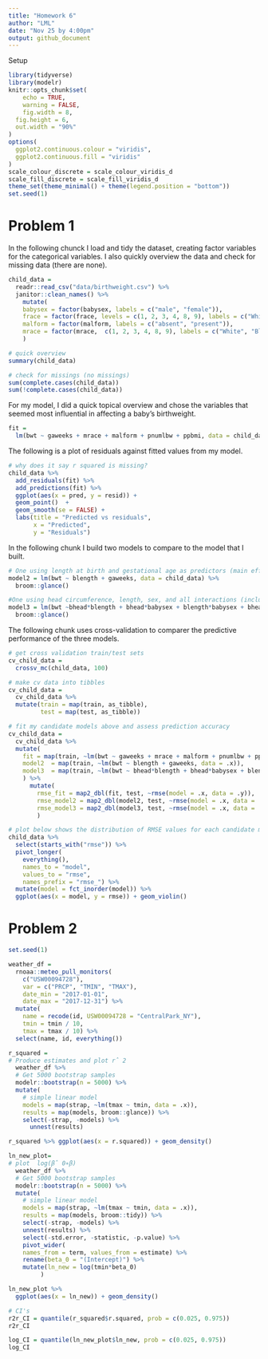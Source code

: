 ```yaml
---
title: "Homework 6"
author: "LML"
date: "Nov 25 by 4:00pm"
output: github_document
---
```


Setup
```r
library(tidyverse)
library(modelr)
knitr::opts_chunk$set(
	echo = TRUE,
	warning = FALSE,
	fig.width = 8, 
  fig.height = 6,
  out.width = "90%"
)
options(
  ggplot2.continuous.colour = "viridis",
  ggplot2.continuous.fill = "viridis"
)
scale_colour_discrete = scale_colour_viridis_d
scale_fill_discrete = scale_fill_viridis_d
theme_set(theme_minimal() + theme(legend.position = "bottom"))
set.seed(1)
```

# Problem 1

In the following chunck I load and tidy the dataset, creating factor variables for the categorical variables. I also quickly overview the data and check for missing data (there are none).
```r
child_data = 
  readr::read_csv("data/birthweight.csv") %>%
  janitor::clean_names() %>%
    mutate(
    babysex = factor(babysex, labels = c("male", "female")),
    frace = factor(frace, levels = c(1, 2, 3, 4, 8, 9), labels = c("White", "Black", "Asian"," Puerto Rican", "Other", "Unknown")),
    malform = factor(malform, labels = c("absent", "present")),
    mrace = factor(mrace,  c(1, 2, 3, 4, 8, 9), labels = c("White", "Black", "Asian"," Puerto Rican", "Other", "Unknown"))
    )

# quick overview
summary(child_data)

# check for missings (no missings)
sum(complete.cases(child_data))
sum(!complete.cases(child_data))
```
For my model, I did a quick topical overview and chose the variables that seemed most influential in affecting a baby's birthweight.
```r
fit =
  lm(bwt ~ gaweeks + mrace + malform + pnumlbw + ppbmi, data = child_data) 
```

The following is a plot of residuals against fitted values from my model.
```r
# why does it say r squared is missing?
child_data %>%
  add_residuals(fit) %>%
  add_predictions(fit) %>%
  ggplot(aes(x = pred, y = resid)) + 
  geom_point()  + 
  geom_smooth(se = FALSE) + 
  labs(title = "Predicted vs residuals", 
       x = "Predicted", 
       y = "Residuals")
```

In the following chunk I build two models to compare to the model that I built.
```r
# One using length at birth and gestational age as predictors (main effects only)
model2 = lm(bwt ~ blength + gaweeks, data = child_data) %>%
  broom::glance()

#One using head circumference, length, sex, and all interactions (including the three-way interaction) between these
model3 = lm(bwt ~bhead*blength + bhead*babysex + blength*babysex + bhead*blength*babysex , data = child_data) %>%
  broom::glance()

```

The following chunk uses cross-validation to comparer the predictive performance of the three models.
```r
# get cross validation train/test sets
cv_child_data = 
  crossv_mc(child_data, 100) 

# make cv data into tibbles
cv_child_data =
  cv_child_data %>% 
  mutate(train = map(train, as_tibble),
         test = map(test, as_tibble))
```

```r
# fit my candidate models above and assess prediction accuracy
cv_child_data =
  cv_child_data %>% 
  mutate(
    fit = map(train, ~lm(bwt ~ gaweeks + mrace + malform + pnumlbw + ppbmi, data = .x)),
    model2  = map(train, ~lm(bwt ~ blength + gaweeks, data = .x)),
    model3  = map(train, ~lm(bwt ~ bhead*blength + bhead*babysex + blength*babysex + bhead*blength*babysex, data = .x))
    ) %>%
      mutate(
        rmse_fit = map2_dbl(fit, test, ~rmse(model = .x, data = .y)),
        rmse_model2 = map2_dbl(model2, test, ~rmse(model = .x, data = .y)),
        rmse_model3 = map2_dbl(model3, test, ~rmse(model = .x, data = .y))
        )
```

```r
# plot below shows the distribution of RMSE values for each candidate model
child_data %>% 
  select(starts_with("rmse")) %>% 
  pivot_longer(
    everything(),
    names_to = "model", 
    values_to = "rmse",
    names_prefix = "rmse_") %>% 
  mutate(model = fct_inorder(model)) %>% 
  ggplot(aes(x = model, y = rmse)) + geom_violin()
```




# Problem 2

```r
set.seed(1)

weather_df = 
  rnoaa::meteo_pull_monitors(
    c("USW00094728"),
    var = c("PRCP", "TMIN", "TMAX"), 
    date_min = "2017-01-01",
    date_max = "2017-12-31") %>%
  mutate(
    name = recode(id, USW00094728 = "CentralPark_NY"),
    tmin = tmin / 10,
    tmax = tmax / 10) %>%
  select(name, id, everything())

```

```r
r_squared =
# Produce estimates and plot r̂ 2
  weather_df %>% 
  # Get 5000 bootstrap samples
  modelr::bootstrap(n = 5000) %>% 
  mutate(
    # simple linear model
    models = map(strap, ~lm(tmax ~ tmin, data = .x)),
    results = map(models, broom::glance)) %>%
    select(-strap, -models) %>% 
      unnest(results) 

r_squared %>% ggplot(aes(x = r.squared)) + geom_density()
```

```r
ln_new_plot= 
# plot  log(β̂ 0∗β)
  weather_df %>% 
  # Get 5000 bootstrap samples
  modelr::bootstrap(n = 5000) %>% 
  mutate(
    # simple linear model
    models = map(strap, ~lm(tmax ~ tmin, data = .x)),
    results = map(models, broom::tidy)) %>%
    select(-strap, -models) %>% 
    unnest(results) %>%
    select(-std.error, -statistic, -p.value) %>% 
    pivot_wider(
    names_from = term, values_from = estimate) %>%
    rename(beta_0 = "(Intercept)") %>%
    mutate(ln_new = log(tmin*beta_0)
         ) 

ln_new_plot %>%
  ggplot(aes(x = ln_new)) + geom_density()

```

  
```r
# CI's
r2r_CI = quantile(r_squared$r.squared, prob = c(0.025, 0.975)) 
r2r_CI

log_CI = quantile(ln_new_plot$ln_new, prob = c(0.025, 0.975)) 
log_CI
```


